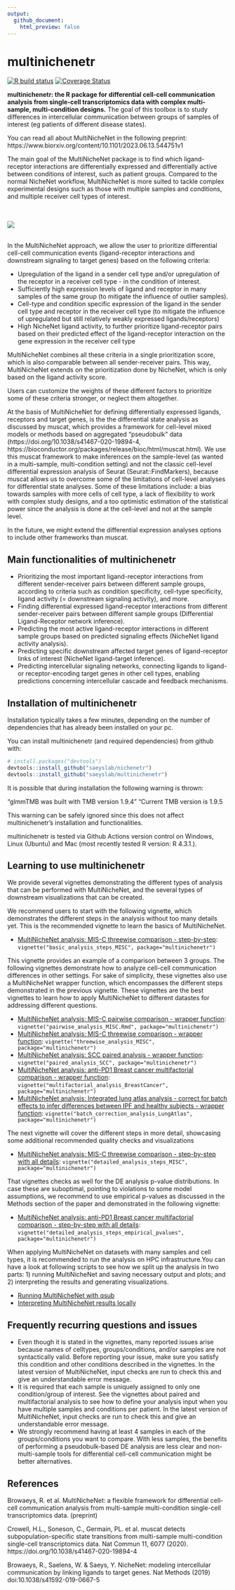 ```yaml
---
output:
  github_document:
    html_preview: false
---
```


<!-- README.md is generated from README.Rmd. Please edit that file -->

<!-- github markdown built using
rmarkdown::render("README.Rmd",output_format = "md_document")
-->

# multinichenetr

<!-- badges: start -->
[![R build status](https://github.com/browaeysrobin/multinichenetr/workflows/R-CMD-check-bioc/badge.svg)](https://github.com/browaeysrobin/multinichenetr/actions)
[![Coverage Status](https://codecov.io/gh/browaeysrobin/multinichenetr/branch/master/graph/badge.svg?token=0X627I4TM7)](https://codecov.io/gh/browaeysrobin/multinichenetr)
<!-- badges: end -->

**multinichenetr: the R package for differential cell-cell communication analysis from single-cell transcriptomics data with complex multi-sample, multi-condition designs.** The goal of this toolbox is to study differences in intercellular communication between groups of samples of interest (eg patients of different disease states). 

You can read all about MultiNicheNet in the following preprint: https://www.biorxiv.org/content/10.1101/2023.06.13.544751v1 

The main goal of the MultiNicheNet package is to find which ligand-receptor interactions are differentially expressed and differentially active between conditions of interest, such as patient groups. Compared to the normal NicheNet workflow, MultiNicheNet is more suited to tackle complex experimental designs such as those with multiple samples and conditions, and multiple receiver cell types of interest.

<br><br>
![](vignettes/overview_figure.png)
<br><br>

In the MultiNicheNet approach, we allow the user to prioritize differential cell-cell communication events (ligand-receptor interactions and downstream signaling to target genes) based on the following criteria: 

* Upregulation of the ligand in a sender cell type and/or upregulation of the receptor in a receiver cell type - in the condition of interest.
* Sufficiently high expression levels of ligand and receptor in many samples of the same group (to mitigate the influence of outlier samples).
* Cell-type and condition specific expression of the ligand in the sender cell type and receptor in the receiver cell type (to mitigate the influence of upregulated but still relatively weakly expressed ligands/receptors)
* High NicheNet ligand activity, to further prioritize ligand-receptor pairs based on their predicted effect of the ligand-receptor interaction on the gene expression in the receiver cell type

MultiNicheNet combines all these criteria in a single prioritization score, which is also comparable between all sender-receiver pairs. This way, MultiNicheNet extends on the prioritization done by NicheNet, which is only based on the ligand activity score.

Users can customize the weights of these different factors to prioritize some of these criteria stronger, or neglect them altogether. 

At the basis of MultiNicheNet for defining differentially expressed ligands, receptors and target genes, is the the differential state analysis as discussed by muscat, which provides a framework for cell-level mixed models or methods based on aggregated “pseudobulk” data (https://doi.org/10.1038/s41467-020-19894-4, https://bioconductor.org/packages/release/bioc/html/muscat.html). We use this muscat framework to make inferences on the sample-level (as wanted in a multi-sample, multi-condition setting) and not the classic cell-level differential expression analysis of Seurat (Seurat::FindMarkers), because muscat allows us to overcome some of the limitations of cell-level analyses for differential state analyses. Some of these limitations include: a bias towards samples with more cells of cell type, a lack of flexibility to work with complex study designs, and a too optimistic estimation of the statistical power since the analysis is done at the cell-level and not at the sample level. 

In the future, we might extend the differential expression analyses options to include other frameworks than muscat.

## Main functionalities of multinichenetr

* Prioritizing the most important ligand-receptor interactions from different sender-receiver pairs between different sample groups, according to criteria such as condition specificity, cell-type specificity, ligand activity (= downstream signaling activity), and more.
* Finding differential expressed ligand-receptor interactions from different sender-receiver pairs between different sample groups (Differential Ligand-Receptor network inference).
* Predicting the most active ligand-receptor interactions in different sample groups based on predicted signaling effects (NicheNet ligand activity analysis).
* Predicting specific downstream affected target genes of ligand-receptor links of interest (NicheNet ligand-target inference).
* Predicting intercellular signaling networks, connecting ligands to ligand- or receptor-encoding target genes in other cell types, enabling predictions concerning intercellular cascade and feedback mechanisms.

## Installation of multinichenetr

Installation typically takes a few minutes, depending on the number of dependencies that has already been installed on your pc.

You can install multinichenetr (and required dependencies) from github with:

```r
# install.packages("devtools")
devtools::install_github("saeyslab/nichenetr")
devtools::install_github("saeyslab/multinichenetr")
```

It is possible that during installation the following warning is thrown:

"glmmTMB was built with TMB version 1.9.4"
"Current TMB version is 1.9.5

This warning can be safely ignored since this does not affect multinichenetr's installation and functionalities.

multinichenetr is tested via Github Actions version control on Windows, Linux (Ubuntu) and Mac (most recently tested R version: R 4.3.1.).

## Learning to use multinichenetr

We provide several vignettes demonstrating the different types of analysis that can be performed with MultiNicheNet, and the several types of downstream visualizations that can be created.

We recommend users to start with the following vignette, which demonstrates the different steps in the analysis without too many details yet. This is the recommended vignette to learn the basics of MultiNicheNet.

* [MultiNicheNet analysis: MIS-C threewise comparison - step-by-step](vignettes/basic_analysis_steps_MISC.md): `vignette("basic_analysis_steps_MISC", package="multinichenetr")`

This vignette provides an example of a comparison between 3 groups. The following vignettes demonstrate how to analyze cell-cell communication differences in other settings. For sake of simplicity, these vignettes also use a MultiNicheNet wrapper function, which encompasses the different steps demonstrated in the previous vignette. These vignettes are the best vignettes to learn how to apply MultiNicheNet to different datastes for addressing different questions.

* [MultiNicheNet analysis: MIS-C pairwise comparison - wrapper function](vignettes/pairwise_analysis_MISC.md): `vignette("pairwise_analysis_MISC.Rmd", package="multinichenetr")`
* [MultiNicheNet analysis: MIS-C threewise comparison - wrapper function](vignettes/threewise_analysis_MISC.md): `vignette("threewise_analysis_MISC", package="multinichenetr")`
* [MultiNicheNet analysis: SCC paired analysis - wrapper function](vignettes/paired_analysis_SCC.md): `vignette("paired_analysis_SCC", package="multinichenetr")`
* [MultiNicheNet analysis: anti-PD1 Breast cancer multifactorial comparison - wrapper function](vignettes/multifactorial_analysis_BreastCancer.md): `vignette("multifactorial_analysis_BreastCancer", package="multinichenetr")`
* [MultiNicheNet analysis: Integrated lung atlas analysis - correct for batch effects to infer differences between IPF and healthy subjects - wrapper function](vignettes/batch_correction_analysis_LungAtlas.md): `vignette("batch_correction_analysis_LungAtlas", package="multinichenetr")`

The next vignette will cover the different steps in more detail, showcasing some additional recommended quality checks and visualizations

* [MultiNicheNet analysis: MIS-C threewise comparison - step-by-step with all details](vignettes/detailed_analysis_steps_MISC.md): `vignette("detailed_analysis_steps_MISC", package="multinichenetr")`

That vignettes checks as well for the DE analysis p-value distributions. In case these are suboptimal, pointing to violations to some model assumptions, we recommend to use empirical p-values as discussed in the Methods section of the paper and demonstrated in the following vignette:

* [MultiNicheNet analysis: anti-PD1 Breast cancer multifactorial comparison - step-by-step with all details](vignettes/detailed_analysis_steps_empirical_pvalues.md): `vignette("detailed_analysis_steps_empirical_pvalues", package="multinichenetr")`

When applying MultiNicheNet on datasets with many samples and cell types, it is recommended to run the analysis on HPC infrastructure.You can have a look at following scripts to see how we split up the analysis in two parts: 1) running MultiNicheNet and saving necessary output and plots; and 2) interpreting the results and generating visualizations.

* [Running MultiNicheNet with qsub](vignettes/2-multinichenet_prism_final_MSA.Rmd)
* [Interpreting MultiNicheNet results locally](vignettes/3-multinichenet_interpretation_MSA_final.Rmd)

## Frequently recurring questions and issues

* Even though it is stated in the vignettes, many reported issues arise because names of celltypes, groups/conditions, and/or samples are not syntactically valid. Before reporting your issue, make sure you satisfy this condition and other conditions described in the vignettes. In the latest version of MultiNicheNet, input checks are run to check this and give an understandable error message.
* It is required that each sample is uniquely assigned to only one condition/group of interest. See the vignettes about paired and multifactorial analysis to see how to define your analysis input when you have multiple samples and conditions per patient. In the latest version of MultiNicheNet, input checks are run to check this and give an understandable error message.
* We strongly recommend having at least 4 samples in each of the groups/conditions you want to compare. With less samples, the benefits of performing a pseudobulk-based DE analysis are less clear and non-multi-sample tools for differential cell-cell communication might be better alternatives. 

## References

Browaeys, R. et al. MultiNicheNet: a flexible framework for differential cell-cell communication analysis from multi-sample multi-condition single-cell transcriptomics data. (preprint)

Crowell, H.L., Soneson, C., Germain, PL. et al. muscat detects subpopulation-specific state transitions from multi-sample multi-condition single-cell transcriptomics data. Nat Commun 11, 6077 (2020). https://doi.org/10.1038/s41467-020-19894-4

Browaeys, R., Saelens, W. & Saeys, Y. NicheNet: modeling intercellular communication by linking ligands to target genes. Nat Methods (2019) doi:10.1038/s41592-019-0667-5
